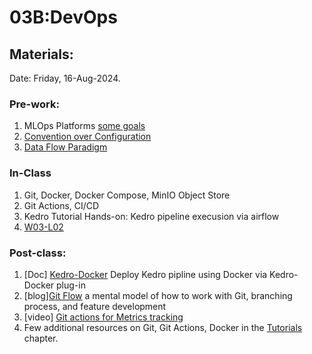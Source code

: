 # 03B:DevOps {.unnumbered}

## Materials:
Date: Friday, 16-Aug-2024.

### Pre-work:

1. MLOps Platforms [some goals](https://kedro.org/blog/development-principles-for-opinionated-teams)
2. [Convention over Configuration](https://en.wikipedia.org/wiki/Convention_over_configuration)
3. [Data Flow Paradigm](https://en.wikipedia.org/wiki/Dataflow_programming)


### In-Class

1. Git, Docker, Docker Compose, MinIO Object Store
2. Git Actions, CI/CD
3. Kedro Tutorial Hands-on: Kedro pipeline execusion via airflow
4. [W03-L02](https://docs.google.com/presentation/d/1w8iwIYl4brdeVV0KocoPxE-K-7Us_DTR1C5aA6eWd5M/edit?usp=sharing)


### Post-class:

1. \[Doc\] [Kedro-Docker](https://github.com/kedro-org/kedro-plugins/tree/main/kedro-docker) Deploy Kedro pipline using Docker via Kedro-Docker plug-in
2. \[blog\][Git Flow](https://nvie.com/posts/a-successful-git-branching-model/) a mental model of how to work with Git, branching process, and feature development 
3. \[video\] [Git actions for Metrics tracking](https://www.youtube.com/watch?v=xPncjKH6SPk)
4. Few additional resources on Git, Git Actions, Docker in the [Tutorials](./../tutorials.qmd) chapter.